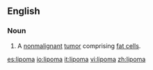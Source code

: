 ==English==
{{wikipedia}}
===Noun===
{{en-noun}}
#{{pathology}} A [[nonmalignant]] [[tumor]] comprising [[fat cell]]s.

[[es:lipoma]]
[[io:lipoma]]
[[it:lipoma]]
[[vi:lipoma]]
[[zh:lipoma]]